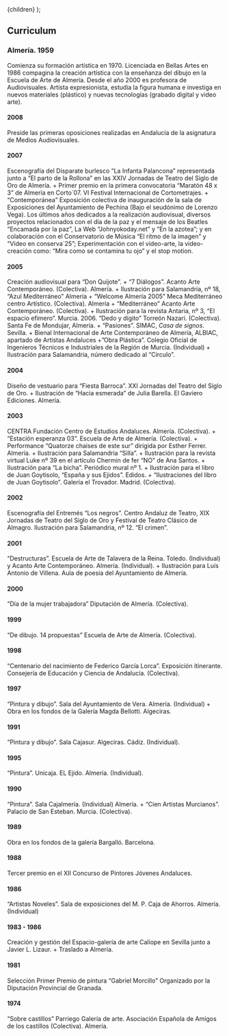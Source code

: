 
  <Layout>
    <MdxLayout title="Curriculum">{children}</MdxLayout>
  </Layout>
);

## Curriculum

### Almería. 1959

Comienza su formación artística en 1970. Licenciada en Bellas Artes en
1986 compagina la creación artística con la enseñanza del dibujo en la
Escuela de Arte de Almería. Desde el año 2000 es profesora de Audiovisuales.
Artista expresionista, estudia la figura humana e investiga en nuevos materiales
(plástico) y nuevas tecnologías (grabado digital y video arte).

#### 2008

Preside las primeras oposiciones realizadas en Andalucía de la asignatura de
Medios Audiovisuales.

#### 2007

Escenografía del Disparate burlesco “La Infanta Palancona” representada junto a
“El parto de la Rollona” en las XXIV Jornadas de Teatro del Siglo de Oro de
Almería. + Primer premio en la primera convocatoria “Maratón 48 x 3” de Almería
en Corto´07. VI Festival Internacional de Cortometrajes.  +  “Contemporánea”
Exposición colectiva de inauguración de la sala de Exposiciones del Ayuntamiento
de Pechina (Bajo el seudónimo de Lorenzo Vega). Los últimos años dedicados a la
realización audiovisual, diversos proyectos relacionados con el día de la paz y
el mensaje de los Beatles “Encamada por la paz”, La Web “Johnyokoday.net” y “En
la azotea”; y en colaboración con el Conservatorio de Música “El ritmo de la
imagen” y “Vídeo en conserva´25”; Experimentación con el video-arte, la
video-creación como: “Mira como se contamina tu ojo” y el stop motion.

#### 2005

Creación audiovisual para “Don Quijote”. + “7 Diálogos”. Acanto Arte
Contemporáneo. (Colectiva). Almería. + Ilustración para Salamandria, nº 18,
“Azul Mediterráneo” Almería + “Welcome Almería 2005” Meca Mediterráneo centro
Artístico. (Colectiva). Almería + “Mediterráneo” Acanto Arte Contemporáneo.
(Colectiva). + Ilustración para la revista Antaria, nº 3, “El espacio efímero”.
Murcia. 2006. “Dedo y dígito” Torreón Nazarí. (Colectiva). Santa Fe de Mondujar,
Almería. + “Pasiones”. SIMAC, _Casa de signos_. Sevilla. + Bienal Internacional
de Arte Contemporáneo de Almería, ALBIAC, apartado de Artistas Andaluces +”Obra
Plástica”. Colegio Oficial de Ingenieros Técnicos e Industriales de la Región de
Murcia. (Individual) + Ilustración para Salamandria, número dedicado al
“Circulo”.

#### 2004

Diseño de vestuario para “Fiesta Barroca”. XXI Jornadas del Teatro del Siglo de
Oro. + Ilustración de “Hacia esmerada” de Julia Barella. El Gaviero Ediciones.
Almería.

#### 2003

CENTRA Fundación Centro de Estudios Andaluces. Almería. (Colectiva). + “Estación
esperanza 03”. Escuela de Arte de Almería. (Colectiva). + Performance “Quatorze
chaises de este sur” dirigida por Esther Ferrer. Almería. + Ilustración para
Salamandria “Silla”. + Ilustración para la revista virtual Luke nº 39 en el
artículo Chermin de fer “NO” de Ana Santos. + Ilustración para “La bicha”.
Periódico mural nº 1. + Ilustración para el libro de Juan Goytisolo, “España y
sus Ejidos”. Edidos. + “Ilustraciones del libro de Juan Goytisolo”. Galería el
Trovador. Madrid. (Colectiva).

#### 2002

Escenografía del Entremés “Los negros”. Centro Andaluz de Teatro, XIX Jornadas
de Teatro del Siglo de Oro y Festival de Teatro Clásico de Almagro.
Ilustración para Salamandria, nº 12. “El crimen”.

#### 2001

“Destructuras”. Escuela de Arte de Talavera de la Reina. Toledo. (Individual) y
Acanto Arte Contemporáneo. Almería. (Individual). + Ilustración para Luís
Antonio de Villena. Aula de poesía del Ayuntamiento de Almería.

#### 2000

“Día de la mujer trabajadora” Diputación de Almería. (Colectiva).

#### 1999

“De dibujo. 14 propuestas” Escuela de Arte de Almería. (Colectiva).

#### 1998

“Centenario del nacimiento de Federico García Lorca”. Exposición itinerante.
Consejería de Educación y Ciencia de Andalucía. (Colectiva).

#### 1997

“Pintura y dibujo”. Sala del Ayuntamiento de Vera. Almería. (Individual) + Obra
en los fondos de la Galería Magda Bellotti. Algeciras.

#### 1991

“Pintura y dibujo”. Sala Cajasur. Algeciras. Cádiz. (Individual).

#### 1995

“Pintura”. Unicaja. EL Ejido. Almería. (Individual).

#### 1990

“Pintura”. Sala Cajalmería. (Individual) Almería. + “Cien Artistas Murcianos”.
Palacio de San Esteban. Murcia. (Colectiva).

#### 1989

Obra en los fondos de la galería Bargalló. Barcelona.

#### 1988

Tercer premio en el XII Concurso de Pintores Jóvenes Andaluces.

#### 1986

“Artistas Noveles”. Sala de exposiciones del M. P. Caja de Ahorros. Almería.
(Individual)

#### 1983 - 1986

Creación y gestión del Espacio-galería de arte Calíope en Sevilla junto a Javier
L. Lizaur. + Traslado a Almería.

#### 1981

Selección Primer Premio de pintura “Gabriel Morcillo” Organizado por la
Diputación Provincial de Granada.

#### 1974

“Sobre castillos” Parriego Galería de arte. Asociación Española de Amigos de los
castillos (Colectiva). Almería.

